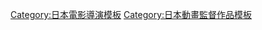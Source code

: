 {{Navbox
|name= 橋本昌和執導作品
|title= [[橋本昌和]]執導作品
|bodyclass = hlist hlist-pipe
|group1= 電視動畫
|list1= {{Navbox|child
|group1= 2010年代
|list1= 
* [[TARI TARI]]（2012年）
* [[Soul Eater Not!|Soul Eater Not！]]（2014年）
* [[春&夏事件簿|春&夏事件簿 ～春太與千夏的青春～]]（2016年）
|group2= 2020年代
|list2= 
* [[天晴爛漫！]]（2020年）
}}
|group2= 電影動畫
|list2={{Navbox|child
|group1= 2000年代
|list1= 
* [[雷頓大冒險：永遠的歌姬]]（2009年）
|group2= 2010年代
|list2= 
* [[蠟筆小新：超級美味！B級美食大逃亡！！|蠟筆小新：超級美味！B級美食大逃亡!!]]（2013年）
* [[蠟筆小新：我的搬家物語 仙人掌大襲擊]]（2015年）
* [[蠟筆小新：宇宙人Pi力來襲！！|-{zh-hk:蠟筆小新：外星人噼噼怪來襲!!;zh-tw:蠟筆小新：宇宙人Pi力來襲!!;zh-cn:蜡笔小新：宇宙人来袭!!}-]]（2017年）
* [[蠟筆小新：新婚旅行風暴～奪回廣志大作戰～]]（2019年）
|group3= 2020年代
|list3= 
* [[蠟筆小新：幽靈忍者珍風傳]]（2022年）
}}
}}
<noinclude>
{{DEFAULTSORT:Hashimoto Masakazu}}
[[Category:日本電影導演模板]]
[[Category:日本動畫監督作品模板]]
</noinclude>